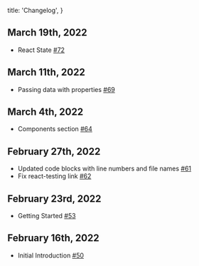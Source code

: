 
  title: 'Changelog',
}


## March 19th, 2022

- React State [#72](https://github.com/ethanmick/ethanmick.com/pull/72)

## March 11th, 2022

- Passing data with properties [#69](https://github.com/ethanmick/ethanmick.com/pull/69)

## March 4th, 2022

- Components section [#64](https://github.com/ethanmick/ethanmick.com/pull/64)

## February 27th, 2022

- Updated code blocks with line numbers and file names [#61](https://github.com/ethanmick/ethanmick.com/pull/61)
- Fix react-testing link [#62](https://github.com/ethanmick/ethanmick.com/pull/62)

## February 23rd, 2022

- Getting Started [#53](https://github.com/ethanmick/ethanmick.com/pull/53)

## February 16th, 2022

- Initial Introduction [#50](https://github.com/ethanmick/ethanmick.com/pull/50)
